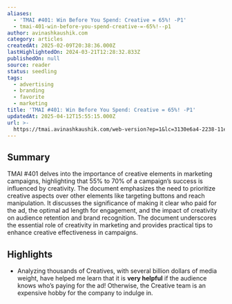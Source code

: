 ```yaml
---
aliases:
  - 'TMAI #401: Win Before You Spend: Creative = 65%! -P1'
  - tmai-401-win-before-you-spend-creative-=-65%!--p1
author: avinashkaushik.com
category: articles
createdAt: 2025-02-09T20:38:36.000Z
lastHighlightedOn: 2024-03-21T12:28:32.833Z
publishedOn: null
source: reader
status: seedling
tags:
  - advertising
  - branding
  - favorite
  - marketing
title: 'TMAI #401: Win Before You Spend: Creative = 65%! -P1'
updatedAt: 2025-04-12T15:55:15.000Z
url: >-
  https://tmai.avinashkaushik.com/web-version?ep=1&lc=3130e6a4-2238-11ee-9e85-fb91de59307b&p=f0cc14e2-e683-11ee-8d34-bd03b8c7c6ba&pt=campaign&t=1711009565&s=b1d36452d0dd9f320796379490bf31e36ca3c38bd9a147ae36281d4ef41a98b1
---
```

## Summary

TMAI #401 delves into the importance of creative elements in marketing campaigns, highlighting that 55% to 70% of a campaign’s success is influenced by creativity. The document emphasizes the need to prioritize creative aspects over other elements like targeting buttons and reach manipulation. It discusses the significance of making it clear who paid for the ad, the optimal ad length for engagement, and the impact of creativity on audience retention and brand recognition. The document underscores the essential role of creativity in marketing and provides practical tips to enhance creative effectiveness in campaigns.

## Highlights

- Analyzing thousands of Creatives, with several billion dollars of media weight, have helped me learn that it is **very helpful** if the audience knows who’s paying for the ad!
  Otherwise, the Creative team is an expensive hobby for the company to indulge in.
